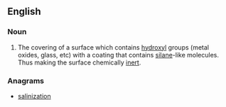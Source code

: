 ==English==
{{wikipedia}}

===Noun===
{{en-noun}}<!--Not sure if countable-->

# {{context|chemistry|lang=en}}The covering of a surface which contains [[hydroxyl]] groups (metal oxides, glass, etc) with a coating that contains [[silane]]-like molecules. Thus making the surface chemically [[inert]].

===Anagrams===
* [[salinization#English|salinization]]
